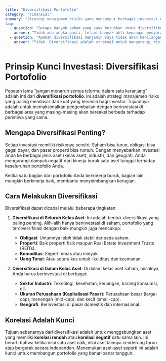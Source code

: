 ```yaml
---
title: "Diversifikasi Portofolio"
category: "Finansial"
summary: "Strategi manajemen risiko yang mencampur berbagai investasi dalam satu portofolio untuk mengurangi dampak kinerja buruk dari satu aset tunggal."
faq:
  - question: "Berapa banyak saham yang saya butuhkan untuk diversifikasi yang baik?"
    answer: "Tidak ada angka pasti, tetapi banyak ahli keuangan menyarankan antara 20 hingga 30 saham yang dipilih dengan cermat di berbagai sektor. Namun, cara yang lebih mudah bagi kebanyakan investor adalah berinvestasi di reksa dana indeks atau ETF, yang secara inheren terdiversifikasi di ratusan atau ribuan perusahaan."
  - question: "Apakah diversifikasi menjamin saya tidak akan kehilangan uang?"
    answer: "Tidak. Diversifikasi adalah strategi untuk mengurangi risiko yang tidak sistematis (risiko spesifik perusahaan atau industri), tetapi tidak dapat menghilangkan risiko sistematis (risiko pasar). Selama resesi pasar yang luas, sebagian besar aset cenderung turun nilainya bersamaan."
---
```


# Prinsip Kunci Investasi: Diversifikasi Portofolio

Pepatah lama "jangan menaruh semua telurmu dalam satu keranjang" adalah inti dari **diversifikasi portofolio**. Ini adalah strategi manajemen risiko yang paling mendasar dan kuat yang tersedia bagi investor. Tujuannya adalah untuk memaksimalkan pengembalian dengan berinvestasi di berbagai area yang masing-masing akan bereaksi berbeda terhadap peristiwa yang sama.

## Mengapa Diversifikasi Penting?

Setiap investasi memiliki risikonya sendiri. Saham bisa turun, obligasi bisa gagal bayar, dan pasar properti bisa runtuh. Dengan menyebarkan investasi Anda ke berbagai jenis aset (kelas aset), industri, dan geografi, Anda mengurangi dampak negatif dari kinerja buruk satu aset tunggal terhadap keseluruhan portofolio Anda.

Ketika satu bagian dari portofolio Anda berkinerja buruk, bagian lain mungkin berkinerja baik, membantu menyeimbangkan kerugian.

## Cara Melakukan Diversifikasi

Diversifikasi dapat dicapai melalui beberapa tingkatan:

1.  **Diversifikasi di Seluruh Kelas Aset**: Ini adalah bentuk diversifikasi yang paling penting. Alih-alih hanya berinvestasi di saham, portofolio yang terdiversifikasi dengan baik mungkin juga mencakup:
    - **Obligasi**: Umumnya lebih tidak stabil daripada saham.
    - **Properti**: Baik properti fisik maupun Real Estate Investment Trusts (REITs).
    - **Komoditas**: Seperti emas atau minyak.
    - **Uang Tunai**: Atau setara kas untuk likuiditas dan keamanan.

2.  **Diversifikasi di Dalam Kelas Aset**: Di dalam kelas aset saham, misalnya, Anda harus berinvestasi di berbagai:
    - **Sektor Industri**: Teknologi, kesehatan, keuangan, barang konsumsi, dll.
    - **Ukuran Perusahaan (Kapitalisasi Pasar)**: Perusahaan besar (large-cap), menengah (mid-cap), dan kecil (small-cap).
    - **Geografi**: Berinvestasi di pasar domestik dan internasional.

## Korelasi Adalah Kunci

Tujuan sebenarnya dari diversifikasi adalah untuk menggabungkan aset yang memiliki **korelasi rendah** atau **korelasi negatif** satu sama lain. Ini berarti bahwa ketika nilai satu aset naik, nilai aset lainnya cenderung turun atau bergerak secara independen. Menemukan aset-aset seperti ini adalah kunci untuk membangun portofolio yang benar-benar tangguh.

